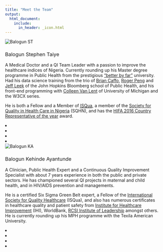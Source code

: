 ```yaml
---
title: "Meet the Team"
output: 
  html_document: 
    include:
      in_header: _icon.html
---
```


<style>

h3 {
font-weight: 400;
}

</style>

<div class="row container-fluid">

<div class="col-md-6">

<div class="thumbnail"> 
<img class="img-responsive img-thumbnail" alt="Balogun ST" src="./icons/balogun_st2.jpg" title="Balogun Stephen Taiye"> 
  <div class="caption"> 
  <h3>Balogun Stephen Taiye</h3> 
  <p>A Medical Doctor and a QI Team Leader with a passion to improve the healthcare indices of Nigeria. Currently rounding up his Master degree programme in Public Health from the prestigious ["better by far"](https://unilorin.edu.ng) university. Had his data science training from the trio of [Brian Caffo](http://bcaffo.com), [Roger Peng](https://github.com/rdpeng) and [Jeff Leek](http://jtleek.com) of the John Hopkins Bloomberg school of Public Health, and his front-end programming with [Colleen Van Lent](https://si.umich.edu/people/colleen-van-lent) of University of Michigan and the W3CX series.</p>
  <p>He is both a Fellow and a Member of <a href="http://isqua.org/education/meet-the-fellows"><abbr title="International Society for Quality in Healthcare">ISQua</abbr></a>, a member of the [Society for Quality in Health Care in Nigeria](http://www.sqhn.org) (SQHN), and has the [HIFA 2016 Country Representative of the year](http://hifa.org/news/announcement-hifa-country-representative-year-2016) award.</p>
  <div class="row nav">
  <li class="col-xs-6"></li>
<li><a href="https://www.facebook.com/balogunst" class="col-xs-2"><i class="fa fa-facebook fa-lg"></i></a></li>
<li><a href="https://twitter.com/eppydoc" class="col-xs-2"><i class="fa fa-twitter fa-lg"></i></a></li>
<li><a href="https://www.linkedin.com/in/stephen-taiye-balogun-mbbs-cssgb-fisqua-b49078a6/" class="col-xs-2"><i class="fa fa-linkedin fa-lg"></i></a></li>
</div>
  </div> 
</div> 

</div>
    
<div class="col-md-6"> 
<div class="thumbnail"> 
<img class="img-responsive img-thumbnail" alt="Balogun KA" title="Balogun Kehinde Ayantunde" src="./icons/balogun_ka.jpeg"> 
  <div class="caption"> 
  <h3>Balogun Kehinde Ayantunde</h3> 
  <p>A Clinician, Public Health Expert and a Continuous Quality Improvement Specialist with about 7 years experience in both the public and private sectors. He has championed several QI projects in maternal and child health, and in HIV/AIDS prevention and managements.</p> 
  
  <p>He is a certified Six Sigma Green Belt expert, a Fellow of the [International Society for Quality Healthcare](http://www.isqua.org/education/meet-the-fellows) (ISQua), and also has numerous certificates in healthcare quality and patient safety from [Institute for Healthcare Improvement](http://www.ihi.org) (IHI), WorldBank, [RCSI Institute of Leadership](http://www.rcsileadership.org/) amongst others. He is currently rounding up his MPH programme with the Texila American University.</p>
  <div class="row nav">
  <li class="col-xs-6"></li>
<li><a href="https://www.facebook.com/kehinde.doubleengine" class="col-xs-2"><i class="fa fa-facebook fa-lg"></i></a></li>
<li><a href="https://twitter.com/DrFeranmi" class="col-xs-2"><i class="fa fa-twitter fa-lg"></i></a></li>
<li><a href="https://www.linkedin.com/in/kehinde-ayantunde-balogun-mbbs-cssgb-fisqua-4a6423b2/" class="col-xs-2"><i class="fa fa-linkedin fa-lg"></i></a></li>
</div>
  </div> 
</div>
</div>
  
</div>